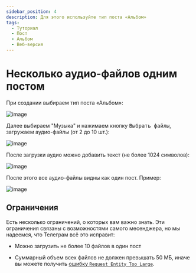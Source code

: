 ```yaml
---
sidebar_position: 4
description: Для этого используйте тип поста «Альбом»
tags:
  - Туториал
  - Пост
  - Альбом
  - Веб-версия
---
```


# Несколько аудио-файлов одним постом

При создании выбираем тип поста «Альбом»:

![image](/images/131265107-995b2686-3f77-48ff-9759-cd6ce8e596b4.png)

Далее выбираем "Музыка" и нажимаем кнопку <kbd>Выбрать файлы</kbd>, загружаем аудио-файлы (от 2 до 10 шт.):

![image](/images/131265139-14381998-8e23-4526-9426-dd51b82f113a.png)

После загрузки аудио можно добавить текст (не более 1024 символов):

![image](/images/131265209-e130b1f7-81cb-4038-8fc1-b3ac1ffacdcd.png)

После этого все аудио-файлы видны как один пост. Пример:

![image](/images/131265246-23fa9c75-cb7b-4ccb-88c9-fe72ade315b1.png)

## Ограничения

Есть несколько ограничений, о которых вам важно знать. Эти ограничения связаны с возможностями самого месенджера, но мы надеемся, что Телеграм всё это исправит:

* Можно загрузить не более 10 файлов в один пост

* Суммарный объем всех файлов не должен превышать 50 МБ, иначе вы можете получить [ошибку `Request Entity Too Large`](../errors/error-request-entity-too-large).
